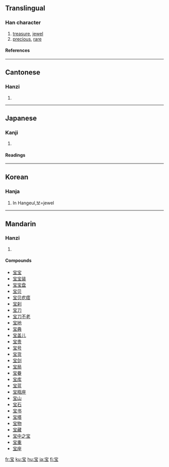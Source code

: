 {{see|寶}}

==Translingual==
===Han character===
{{Han char|rn=40|rad=宀|as=05|sn=8|four=|canj=十一土戈 (JMGI)}}
# [[treasure]], [[jewel]]
# [[precious]], [[rare]]
====References====
{{Han ref|kx=0284.081|dkj=07122|dj=0561.080|hdz=20917.100|uh=5B9D|ud=23453}}
----
==Cantonese==
===Hanzi===
{{yue-hanzi|jyut=|y=bou2}}
# {{defn|Cantonese}}
----
==Japanese==
===Kanji===
{{ja-kanji|grade=6|rs=宀05}}
# {{defn|Japanese}} 
====Readings====
{{ja-readings|on=[[ほう]] (hō)|kun=[[たから]] (takara)}}
----
==Korean==
===Hanja===
{{ko-hanja|hangeul=보|rv=bo|mr=po}}
# {{defn|Korean}} In Hangeul,보=jewel 
----

==Mandarin==
===Hanzi===
{{cmn-hanzi|tra=寶|pin=[[bǎo]] ([[bao3]])|wg=pao<sup>3</sup>}}
# {{defn|Mandarin}}

====Compounds====
*[[宝宝]]
*[[宝宝装]]
*[[宝宝盘]]
*[[宝贝]]
*[[宝贝疙瘩]]
*[[宝刹]]
*[[宝刀]]
*[[宝刀不老]]
*[[宝地]]
*[[宝典]]
*[[宝盖儿]]
*[[宝贵]]
*[[宝号]]
*[[宝货]]
*[[宝剑]]
*[[宝局]]
*[[宝眷]]
*[[宝库]]
*[[宝蓝]]
*[[宝瓶座]]
*[[宝山]]
*[[宝石]]
*[[宝书]]
*[[宝塔]]
*[[宝物]]
*[[宝藏]]
*[[宝中之宝]]
*[[宝重]]
*[[宝座]]

[[fr:宝]]
[[ku:宝]]
[[hu:宝]]
[[ja:宝]]
[[fi:宝]]